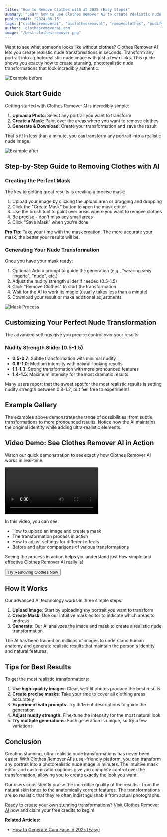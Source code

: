 ```yaml
---
title: "How to Remove Clothes with AI 2025 (Easy Steps)"
summary: "Learn how to use Clothes Remover AI to create realistic nude transformations with our easy step-by-step guide including mask creation tips and examples."
publishedAt: "2024-06-15"
tags: ["clothesremoverai", "aiclothesremoval", "removeclothes", "nudify", "aiundress"]
author: 'clothesremoverai.com'
image: "/best-clothes-remover.png"
---
```


Want to see what someone looks like without clothes? Clothes Remover AI lets you create realistic nude transformations in seconds. Transform any portrait into a photorealistic nude image with just a few clicks. This guide shows you exactly how to create stunning, photorealistic nude transformations that look incredibly authentic.

![Example before](/example-before.webp)

## Quick Start Guide

Getting started with Clothes Remover AI is incredibly simple:

1. **Upload a Photo**: Select any portrait you want to transform
2. **Create a Mask**: Paint over the areas where you want to remove clothes
3. **Generate & Download**: Create your transformation and save the result

That's it! In less than a minute, you can transform any portrait into a realistic nude image.

![Example after](/example-after.png)

## Step-by-Step Guide to Removing Clothes with AI

### Creating the Perfect Mask

The key to getting great results is creating a precise mask:

1. Upload your image by clicking the upload area or dragging and dropping
2. Click the "Create Mask" button to open the mask editor
3. Use the brush tool to paint over areas where you want to remove clothes
4. Be precise - don't miss any small areas
5. Click "Save Mask" when you're done

**Pro Tip**: Take your time with the mask creation. The more accurate your mask, the better your results will be.

### Generating Your Nude Transformation

Once you have your mask ready:

1. Optional: Add a prompt to guide the generation (e.g., "wearing sexy lingerie", "nude", etc.)
2. Adjust the nudity strength slider if needed (0.5-1.5)
3. Click "Remove Clothes" to start the transformation
4. Wait for the AI to work its magic (usually takes less than a minute)
5. Download your result or make additional adjustments

![Mask Process](/example-mask.webp)

## Customizing Your Perfect Nude Transformation

The advanced settings give you precise control over your results:

### Nudity Strength Slider (0.5-1.5)
- **0.5-0.7**: Subtle transformation with minimal nudity
- **0.8-1.0**: Medium intensity with natural-looking results
- **1.1-1.3**: Strong transformation with more pronounced features
- **1.4-1.5**: Maximum intensity for the most dramatic results

Many users report that the sweet spot for the most realistic results is setting nudity strength between 0.8-1.2, but feel free to experiment!

## Example Gallery

<ImageFeed list="/clothes-remover-examples/2.png,/clothes-remover-examples/3.png,/clothes-remover-examples/4.png,/clothes-remover-examples/5.png,/clothes-remover-examples/6.png"/>
The examples above demonstrate the range of possibilities, from subtle transformations to more pronounced results. Notice how the AI maintains the original identity while adding ultra-realistic elements.

## Video Demo: See Clothes Remover AI in Action

Watch our quick demonstration to see exactly how Clothes Remover AI works in real-time:

<Video 
              url="/clothes-remover-demo.mp4"
              thumbnail="/clothes-remover-demo-Cover.jpg"
/>

In this video, you can see:
- How to upload an image and create a mask
- The transformation process in action
- How to adjust settings for different effects
- Before and after comparisons of various transformations

Seeing the process in action helps you understand just how simple and effective Clothes Remover AI really is!

<Link href="/clothes-remover">
<Button className="mt-4 mb-4">
  Try Removing Clothes Now
</Button>
</Link>

## How It Works

Our advanced AI technology works in three simple steps:

1. **Upload Image**: Start by uploading any portrait you want to transform
2. **Create Mask**: Use our intuitive mask editor to indicate which areas to undress
3. **Generate**: Our AI analyzes the image and mask to create a realistic nude transformation

The AI has been trained on millions of images to understand human anatomy and generate realistic results that maintain the person's identity and natural features.

## Tips for Best Results

To get the most realistic transformations:

1. **Use high-quality images**: Clear, well-lit photos produce the best results
2. **Create precise masks**: Take your time to cover all clothing areas accurately
3. **Experiment with prompts**: Try different descriptions to guide the generation
4. **Adjust nudity strength**: Fine-tune the intensity for the most natural look
5. **Try multiple generations**: Each generation is unique, so try a few variations

## Conclusion

Creating stunning, ultra-realistic nude transformations has never been easier. With Clothes Remover AI's user-friendly platform, you can transform any portrait into a photorealistic nude image in minutes. The intuitive mask editor and customization options give you complete control over the transformation, allowing you to create exactly the look you want.

Our users consistently praise the incredible quality of the results - from the natural skin tones to the anatomically correct features. The transformations are so realistic that they're often indistinguishable from actual photographs.

Ready to create your own stunning transformations? [Visit Clothes Remover AI](https://www.clothesremoverai.com/clothes-remover) now and claim your free credits to begin!

**Related Articles:**
- [How to Generate Cum Face in 2025 (Easy)](https://www.cumfaceai.com/blog/how-to-generate-cum-face-easy-2025)

<CtaSection 
  title="Remove Clothes for Any Photo Today"
  description="Ready to create stunning, realistic transformations? Try our AI clothes removal tool now with free starter credits and see the results for yourself."
  buttonText="Start Removing Clothes Now"
  buttonLink="/clothes-remover"
/>